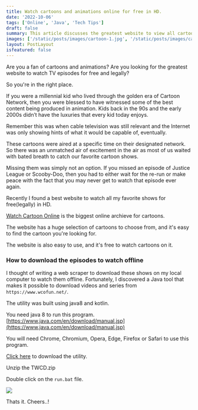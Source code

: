 ```yaml
---
title: Watch cartoons and animations online for free in HD.
date: '2022-10-06'
tags: ['Online', 'Java', 'Tech Tips']
draft: false
summary: This article discusses the greatest website to view all cartoons and animations for free in HD online. Also mentiones about a java utility to download the episodes to local computer.
images: ['/static/posts/images/cartoon-1.jpg', '/static/posts/images/cartoon-2.png']
layout: PostLayout
isfeatured: false
---
```

Are you a fan of cartoons and animations? Are you looking for the greatest website to watch TV episodes for free and legally?

So you're in the right place.

If you were a millennial kid who lived through the golden era of Cartoon Network, then you were blessed to have witnessed some of the best content being produced in animation. Kids back in the 90s and the early 2000s didn’t have the luxuries that every kid today enjoys.

Remember this was when cable television was still relevant and the Internet was only showing hints of what it would be capable of, eventually.

These cartoons were aired at a specific time on their designated network. So there was an unmatched air of excitement in the air as most of us waited with bated breath to catch our favorite cartoon shows.

Missing them was simply not an option. If you missed an episode of Justice League or Scooby-Doo, then you had to either wait for the re-run or make peace with the fact that you may never get to watch that episode ever again.

Recently I found a best website to watch all my favorite shows for free(legally) in HD.

[Watch Cartoon Online](https://www.wcofun.net/) is the biggest online archieve for cartoons.

The website has a huge selection of cartoons to choose from, and it's easy to find the cartoon you're looking for.

The website is also easy to use, and it's free to watch cartoons on it.

### How to download the episodes to watch offline

I thought of writing a web scraper to download these shows on my local computer to watch them offline. Fortunately, I discovered a Java tool that makes it possible to download videos and series from `https://www.wcofun.net/`.

The utility was built using java8 and kotlin.

You need java 8 to run this program. [https://www.java.com/en/download/manual.jsp](https://www.java.com/en/download/manual.jsp)

You will need Chrome, Chromium, Opera, Edge, Firefox or Safari to use this program.

[Click here](https://github.com/NobilityDeviant/Wcofun.com_Downloader/releases/download/1.4.9/TWCD.zip) to download the utility.

Unzip the TWCD.zip

Double click on the `run.bat` file.

![](/static/posts/images/cartoon-2.png)

Thats it. Cheers..!
